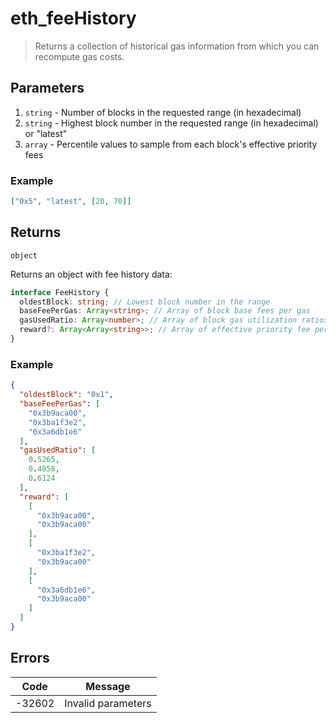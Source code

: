 # eth_feeHistory

> Returns a collection of historical gas information from which you can recompute gas costs.

## Parameters

1. `string` - Number of blocks in the requested range (in hexadecimal)
2. `string` - Highest block number in the requested range (in hexadecimal) or "latest"
3. `array` - Percentile values to sample from each block's effective priority fees

### Example

```json
["0x5", "latest", [20, 70]]
```

## Returns

`object`

Returns an object with fee history data:

```typescript
interface FeeHistory {
  oldestBlock: string; // Lowest block number in the range
  baseFeePerGas: Array<string>; // Array of block base fees per gas
  gasUsedRatio: Array<number>; // Array of block gas utilization ratios
  reward?: Array<Array<string>>; // Array of effective priority fee per gas data points for each block
}
```

### Example

```json
{
  "oldestBlock": "0x1",
  "baseFeePerGas": [
    "0x3b9aca00",
    "0x3ba1f3e2",
    "0x3a6db1e6"
  ],
  "gasUsedRatio": [
    0.5265,
    0.4858,
    0.6124
  ],
  "reward": [
    [
      "0x3b9aca00",
      "0x3b9aca00"
    ],
    [
      "0x3ba1f3e2",
      "0x3b9aca00"
    ],
    [
      "0x3a6db1e6",
      "0x3b9aca00"
    ]
  ]
}
```

## Errors

| Code   | Message            |
| ------ | ------------------ |
| -32602 | Invalid parameters |
